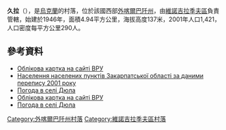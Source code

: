 {{coord|48|2|3|N|23|4|40|E|scale:30000|display=title}}

'''久拉'''（{{lang-uk|Дюла}}），是[[烏克蘭|烏克蘭]]的村落，位於該國西部[[外喀爾巴阡州|外喀爾巴阡州]]，由[[維諾吉拉季夫區|維諾吉拉季夫區]]負責管轄，始建於1946年，面積4.94平方公里，海拔高度137米，2001年人口1,421，人口密度每平方公里290人。

==參考資料==
*[http://w1.c1.rada.gov.ua/pls/z7503/A005?rdat1=29.11.2014&rf7571=42318 Облікова картка на сайті ВРУ] {{Wayback|url=http://w1.c1.rada.gov.ua/pls/z7503/A005?rdat1=29.11.2014&rf7571=42318 |date=20200703152920 }}
*[http://pop-stat.mashke.org/ukraine-census-2001/zakarpatska.htm Населення населених пунктів Закарпатської області за даними перепису 2001 року]{{Wayback|url=http://pop-stat.mashke.org/ukraine-census-2001/zakarpatska.htm |date=20170809173405 }}
*[http://weather.in.ua/ua/zakarpatskaja/7521 Погода в селі Дюла] {{Wayback|url=http://weather.in.ua/ua/zakarpatskaja/7521 |date=20161106190310 }}
* [http://w1.c1.rada.gov.ua/pls/z7503/A005?rdat1=29.11.2014&rf7571=42318 Облікова картка на сайті ВРУ] {{Wayback|url=http://w1.c1.rada.gov.ua/pls/z7503/A005?rdat1=29.11.2014&rf7571=42318 |date=20200703152920 }}
* [http://weather.in.ua/ua/zakarpatskaja/7521 Погода в селі Дюла] {{Wayback|url=http://weather.in.ua/ua/zakarpatskaja/7521 |date=20161106190310 }}

{{DEFAULTSORT:Дюла}}

[[Category:外喀爾巴阡州村落|Category:外喀爾巴阡州村落]]
[[Category:維諾吉拉季夫區村落|Category:維諾吉拉季夫區村落]]


{{Zakarpattia-geo-stub}}